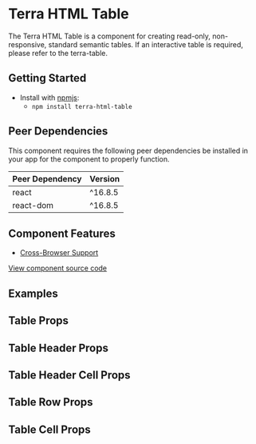 


<Badge />

# Terra HTML Table

The Terra HTML Table is a component for creating read-only, non-responsive, standard semantic tables. If an interactive table is required, please refer to the terra-table.

## Getting Started

- Install with [npmjs](https://www.npmjs.com):
  - `npm install terra-html-table`

<!-- AUTO-GENERATED-CONTENT:START Peer Dependencies -->
## Peer Dependencies

This component requires the following peer dependencies be installed in your app for the component to properly function.

| Peer Dependency | Version |
|-|-|
| react | ^16.8.5 |
| react-dom | ^16.8.5 |

<!-- AUTO-GENERATED-CONTENT:END -->

## Component Features

- [Cross-Browser Support](https://engineering.cerner.com/terra-ui/contributing/terra-ui/component-standards#cross-browser-support)

[View component source code](https://github.com/cerner/terra-core/tree/master/packages/terra-html-table)

## Examples
<DefaultTable />
<NoStripedTable title="Table without zebra stripes" />
<CompactPaddingTable title="Table with compact padding" />
<StandardPaddingTable title="Table with standard padding" />
<TableWithLongContent title="Table with long content" />
<TableWithCustomCells title="Table with custom cells" />

## Table Props
<TablePropsTable />

## Table Header Props
<TableHeaderPropsTable />

## Table Header Cell Props
<TableHeaderCellPropsTable />

## Table Row Props
<TableRowPropsTable />

## Table Cell Props
<TableCellPropsTable />
